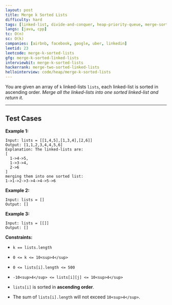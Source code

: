 ```yaml
---
layout: post
title: Merge k Sorted Lists
difficulty: hard
tags: [linked-list, divide-and-conquer, heap-priority-queue, merge-sort]
langs: [java, cpp]
tc: O(n)
sc: O(k)
companies: [airbnb, facebook, google, uber, linkedin]
leetid: 23
leetcode: merge-k-sorted-lists
gfg: merge-k-sorted-linked-lists
interviewbit: merge-k-sorted-lists
hackerrank: merge-two-sorted-linked-lists
hellointerview: code/heap/merge-k-sorted-lists
---
```

You are given an array of `k` linked-lists `lists`, each linked-list is sorted in ascending order.
*Merge all the linked-lists into one sorted linked-list and return it.*
 
---
## Test Cases
**Example 1:**
```
Input: lists = [[1,4,5],[1,3,4],[2,6]]
Output: [1,1,2,3,4,4,5,6]
Explanation: The linked-lists are:
[
  1->4->5,
  1->3->4,
  2->6
]
merging them into one sorted list:
1->1->2->3->4->4->5->6
```
**Example 2:**
```
Input: lists = []
Output: []
```
**Example 3:**
```
Input: lists = [[]]
Output: []
```
 
**Constraints:**
	
* `k == lists.length`
	
* `0 <= k <= 10<sup>4</sup>`
	
* `0 <= lists[i].length <= 500`
	
* `-10<sup>4</sup> <= lists[i][j] <= 10<sup>4</sup>`
	
* `lists[i]` is sorted in **ascending order**.
	
* The sum of `lists[i].length` will not exceed `10<sup>4</sup>`.

